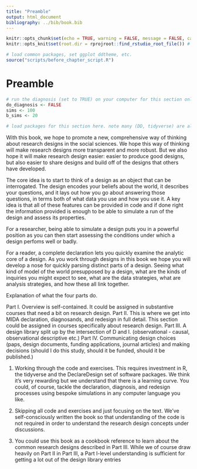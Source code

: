 ```yaml
---
title: "Preamble"
output: html_document
bibliography: ../bib/book.bib 
---
```


<!-- note do_bookdown is set in index.rmd, so we know if you're running just this .Rmd or compiling the book-->
```r
knitr::opts_chunk$set(echo = TRUE, warning = FALSE, message = FALSE, cache = FALSE)
knitr::opts_knit$set(root.dir = rprojroot::find_rstudio_root_file()) # files are all relative to RStudio project home
```

```r
# load common packages, set ggplot ddtheme, etc.
source("scripts/before_chapter_script.R")
```

<!-- start post here, do not edit above -->

# Preamble

<!-- make sure to rename the section title below -->

```r
# run the diagnosis (set to TRUE) on your computer for this section only before pushing to Github. no diagnosis will ever take place on github.
do_diagnosis <- FALSE
sims <- 100
b_sims <- 20
```

```r
# load packages for this section here. note many (DD, tidyverse) are already available, see scripts/package-list.R
```

<!-- How to use this book -->
<!-- Using code snippets (copy paste, download, etc.) -->

With this book, we hope to promote a new, comprehensive way of thinking about research designs in the social sciences. We hope this way of thinking will make research designs more transparent and more robust. But we also hope it will make research design easier: easier to produce good designs, but also easier to share designs and build off of the designs that others have developed.

The core idea is to start to think of a design as an object that can be interrogated. The design encodes your beliefs about the world, it describes your questions, and it lays out  how you go about answering those questions, in terms both of what data you use and how you use it. A key idea is that all of these features can be provided in code and if done right the information provided is enough to be able to simulate a run of the design and assess its properties. 

For a researcher, being able to simulate a design puts you in a powerful position as you can then start assessing the conditions under which a design perfoms well or badly.

For a reader, a complete declaration lets you quickly examine the analytic core of a design. As you work through designs in this book we hope you will develop a nose for quickly parsing distinct parts of a design. Seeing what kind of model of the world presupposed by a design, what are the kinds of inquiries you might expect to see, what are the data strategies, what are analysis strategies, and how these all link together.




Explanation of what the four parts do.

Part I. Overview is self-contained. It could be assigned in substantive courses that need a bit on research design.
Part II. This is where we get into MIDA declaration, diagnosands, and redesign in full detail. This section could be assigned in courses specifically about research design.
Part III. A design library split up by  the intersection of D and I. (observational - causal, observational descriptive etc.)
Part IV. Communicating design choices (paps, design documents, funding applications, journal articles) and making decisions (should I do this study, should it be funded, should it be published.)


1. Working through the code and exercises. This requires investment in R, the tidyverse and the DeclareDesign set of software packages. We think it's very rewarding but we understand that there is a learning curve. You could, of course, tackle the declaration, diagnosis, and redesign processes using bespoke simulations in any computer language you like.

2. Skipping all code and exercises and just focusing on the text. We've self-consciously written the book so that understanding of the code is not required in order to understand the research design concepts under discussions.

3. You could use this book as a cookbook reference to learn about the common research designs described in Part III. While we of course draw heavily on Part II in Part III, a Part I-level understanding is sufficient for getting a lot out of the design library entries




<!-- What this book will not do  -->

<!--   - derive estimators -->
<!--   - no analytic results -->
<!--   - no optimality guarantees -->
<!--   - GIGO -->

